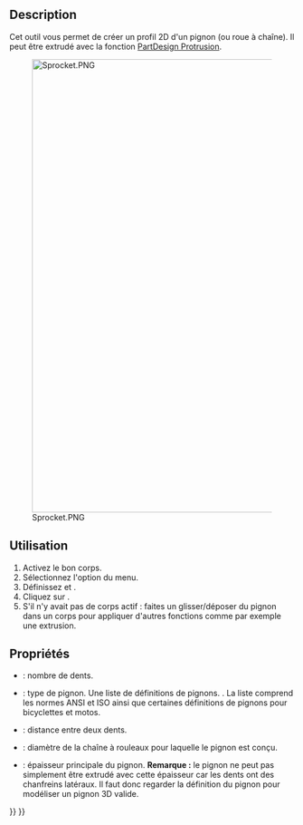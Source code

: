 <languages/>

{{Docnav/fr
|[[PartDesign_Scaled/fr|Mise à l'échelle]]
|[[PartDesign_InvoluteGear/fr|Engrenage à développante]]
|[[PartDesign_Workbench/fr|Atelier PartDesign]]
|IconL=PartDesign_Scaled.svg
|IconR=PartDesign_InvoluteGear.svg
|IconC=Workbench_PartDesign.svg
}}

{{GuiCommand/fr
|Name=PartDesign Sprocket
|Name/fr=PartDesign Pignon
|MenuLocation=PartDesign → Créer un pignon...
|Workbenches=[[PartDesign_Workbench/fr|PartDesign]]
|Version=0.19
}}

== Description == 

Cet outil vous permet de créer un profil 2D d'un pignon (ou roue à chaîne). Il peut être extrudé avec la fonction [[PartDesign_Pad/fr|PartDesign Protrusion]].

[[File:Sprocket.PNG|800px]]

<span id="Usage"></span>
==Utilisation== 

# Activez le bon corps.
# Sélectionnez l'option {{MenuCommand|PartDesign → [[File:PartDesign_Sprocket.svg|16px]] Créer un pignon...}} du menu.
# Définissez {{PropertyData|Number Of Teeth}} et {{PropertyData|Sprocket Reference}}.
# Cliquez sur {{Button|OK}}.
# S'il n'y avait pas de corps actif : faites un glisser/déposer du pignon dans un corps pour appliquer d'autres fonctions comme par exemple une extrusion.

<span id="Properties"></span>
== Propriétés ==

* {{PropertyData|Number Of Teeth}} : nombre de dents.
* {{PropertyData|Sprocket Reference}} : type de pignon. Une liste de définitions de pignons. {{Version/fr|0.20}}. La liste comprend les normes ANSI et ISO ainsi que certaines définitions de pignons pour bicyclettes et motos.
* {{PropertyData|Pitch}} : distance entre deux dents.
* {{PropertyData|Roller Diameter}} : diamètre de la chaîne à rouleaux pour laquelle le pignon est conçu.
* {{PropertyData|Thickness}} : épaisseur principale du pignon. '''Remarque :''' le pignon ne peut pas simplement être extrudé avec cette épaisseur car les dents ont des chanfreins latéraux. Il faut donc regarder la définition du pignon pour modéliser un pignon 3D valide. {{Version/fr|0.20}}


{{Docnav/fr
|[[PartDesign_Scaled/fr|Mise à l'échelle]]
|[[PartDesign_InvoluteGear/fr|Engrenage à développante]]
|[[PartDesign_Workbench/fr|Atelier PartDesign]]
|IconL=PartDesign_Scaled.svg
|IconR=PartDesign_InvoluteGear.svg
|IconC=Workbench_PartDesign.svg
}}

{{PartDesign Tools navi{{#translation:}}}}
{{Userdocnavi{{#translation:}}}}